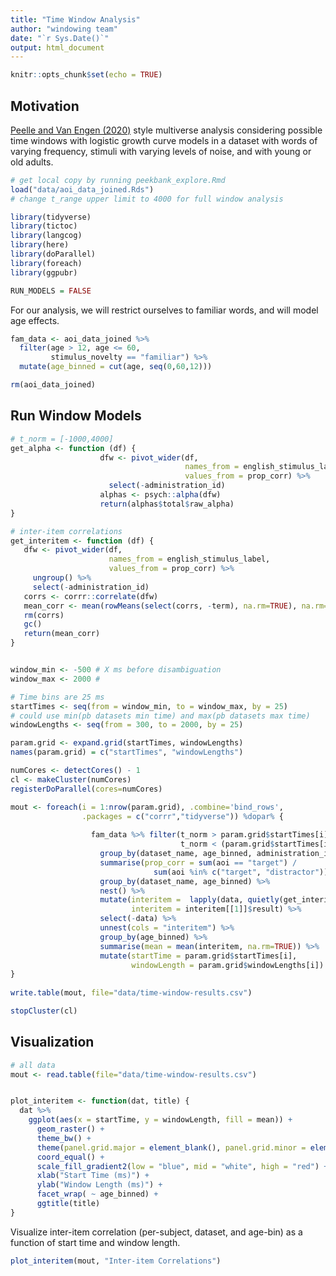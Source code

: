 ```yaml
---
title: "Time Window Analysis"
author: "windowing team"
date: "`r Sys.Date()`"
output: html_document
---
```


```r
knitr::opts_chunk$set(echo = TRUE)
```

## Motivation

[Peelle and Van Engen (2020)](https://psyarxiv.com/pc3da/) style multiverse analysis considering possible time windows with logistic growth curve models in a dataset with words of varying frequency, stimuli with varying levels of noise, and with young or old adults. 

```r
# get local copy by running peekbank_explore.Rmd
load("data/aoi_data_joined.Rds") 
# change t_range upper limit to 4000 for full window analysis

library(tidyverse)
library(tictoc)
library(langcog)
library(here)
library(doParallel)
library(foreach)
library(ggpubr)

RUN_MODELS = FALSE
```

For our analysis, we will restrict ourselves to familiar words, and will model age effects.

```r
fam_data <- aoi_data_joined %>%
  filter(age > 12, age <= 60, 
         stimulus_novelty == "familiar") %>%
  mutate(age_binned = cut(age, seq(0,60,12))) 

rm(aoi_data_joined)
```


## Run Window Models


```r
# t_norm = [-1000,4000] 
get_alpha <- function (df) {
                    dfw <- pivot_wider(df,
                                       names_from = english_stimulus_label,
                                       values_from = prop_corr) %>%
                      select(-administration_id)
                    alphas <- psych::alpha(dfw)
                    return(alphas$total$raw_alpha)
}

# inter-item correlations
get_interitem <- function (df) {
   dfw <- pivot_wider(df,
                      names_from = english_stimulus_label,
                      values_from = prop_corr) %>%
     ungroup() %>%
     select(-administration_id)
   corrs <- corrr::correlate(dfw)
   mean_corr <- mean(rowMeans(select(corrs, -term), na.rm=TRUE), na.rm=TRUE)
   rm(corrs)
   gc()
   return(mean_corr)
}


window_min <- -500 # X ms before disambiguation
window_max <- 2000 #

# Time bins are 25 ms 
startTimes <- seq(from = window_min, to = window_max, by = 25) 
# could use min(pb datasets min time) and max(pb datasets max time)
windowLengths <- seq(from = 300, to = 2000, by = 25)

param.grid <- expand.grid(startTimes, windowLengths)
names(param.grid) = c("startTimes", "windowLengths")

numCores <- detectCores() - 1
cl <- makeCluster(numCores)
registerDoParallel(cores=numCores)

mout <- foreach(i = 1:nrow(param.grid), .combine='bind_rows',
                .packages = c("corrr","tidyverse")) %dopar% {
                  
                  fam_data %>% filter(t_norm > param.grid$startTimes[i], 
                                      t_norm < (param.grid$startTimes[i] + param.grid$windowLengths[i])) %>%
                    group_by(dataset_name, age_binned, administration_id, english_stimulus_label) %>%
                    summarise(prop_corr = sum(aoi == "target") /
                                sum(aoi %in% c("target", "distractor"))) %>%
                    group_by(dataset_name, age_binned) %>%
                    nest() %>%
                    mutate(interitem =  lapply(data, quietly(get_interitem)),
                           interitem = interitem[[1]]$result) %>%
                    select(-data) %>%
                    unnest(cols = "interitem") %>%
                    group_by(age_binned) %>%
                    summarise(mean = mean(interitem, na.rm=TRUE)) %>%
                    mutate(startTime = param.grid$startTimes[i],
                           windowLength = param.grid$windowLengths[i])
} 
  
write.table(mout, file="data/time-window-results.csv")

stopCluster(cl)
```

## Visualization 

```r
# all data
mout <- read.table(file="data/time-window-results.csv")


plot_interitem <- function(dat, title) {
  dat %>% 
    ggplot(aes(x = startTime, y = windowLength, fill = mean)) +
      geom_raster() +
      theme_bw() +
      theme(panel.grid.major = element_blank(), panel.grid.minor = element_blank()) +
      coord_equal() + 
      scale_fill_gradient2(low = "blue", mid = "white", high = "red") +
      xlab("Start Time (ms)") +
      ylab("Window Length (ms)") +
      facet_wrap( ~ age_binned) +
      ggtitle(title) 
}

```


Visualize inter-item correlation (per-subject, dataset, and age-bin) as a function of start time and window length.


```r
plot_interitem(mout, "Inter-item Correlations")
```
